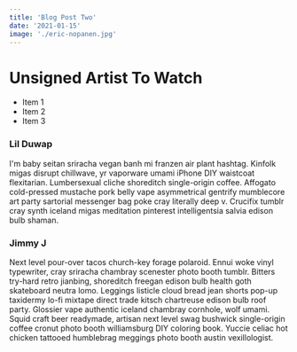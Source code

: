 ```yaml
---
title: 'Blog Post Two'
date: '2021-01-15'
image: './eric-nopanen.jpg'
---
```


# Unsigned Artist To Watch

- Item 1
- Item 2
- Item 3

### Lil Duwap

I'm baby seitan sriracha vegan banh mi franzen air plant hashtag. Kinfolk migas disrupt chillwave, yr vaporware umami iPhone DIY waistcoat flexitarian. Lumbersexual cliche shoreditch single-origin coffee. Affogato cold-pressed mustache pork belly vape asymmetrical gentrify mumblecore art party sartorial messenger bag poke cray literally deep v. Crucifix tumblr cray synth iceland migas meditation pinterest intelligentsia salvia edison bulb shaman.

### Jimmy J

Next level pour-over tacos church-key forage polaroid. Ennui woke vinyl typewriter, cray sriracha chambray scenester photo booth tumblr. Bitters try-hard retro jianbing, shoreditch freegan edison bulb health goth skateboard neutra lomo. Leggings listicle cloud bread jean shorts pop-up taxidermy lo-fi mixtape direct trade kitsch chartreuse edison bulb roof party. Glossier vape authentic iceland chambray cornhole, wolf umami. Squid craft beer readymade, artisan next level swag bushwick single-origin coffee cronut photo booth williamsburg DIY coloring book. Yuccie celiac hot chicken tattooed humblebrag meggings photo booth austin vexillologist.
